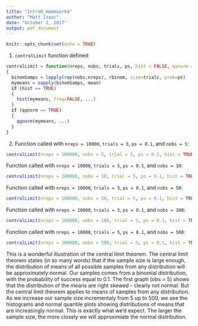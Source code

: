 ---
title: "IntroR_Homework4"
author: "Matt Isaac"
date: "October 2, 2017"
output: pdf_document
---

```{r setup, include=FALSE}
knitr::opts_chunk$set(echo = TRUE)
```

1. `centralLimit` function defined: 

```{r}
centralLimit = function(nreps, nobs, trials, ps, hist = FALSE, qqnorm = FALSE, ...)
{
  binomSamps = lapply(rep(nobs,nreps), rbinom, size=trials, prob=ps)
  mymeans = sapply(binomSamps, mean)
  if (hist == TRUE)
  {
    hist(mymeans, freq=FALSE, ...)
  }
  if (qqnorm == TRUE)
  {
    qqnorm(mymeans, ...)
  }
}
```

\newpage

2. 
Function called with `nreps = 10000`, `trials = 5`, `ps = 0.1`, and `nobs = 5`:

```{r, fig.width=6, fig.height=4}
centralLimit(nreps = 100000, nobs = 5, trial = 5, ps = 0.1, hist = TRUE, qqnorm = TRUE)
```

\newpage
Function called with `nreps = 10000`, `trials = 5`, `ps = 0.1`, and `nobs = 10`:

```{r, fig.width=6, fig.height=4}
centralLimit(nreps = 100000, nobs = 10, trial = 5, ps = 0.1, hist = TRUE, qqnorm = TRUE)
```
\newpage
Function called with `nreps = 10000`, `trials = 5`, `ps = 0.1`, and `nobs = 50`:

```{r, fig.width=6, fig.height=4}
centralLimit(nreps = 100000, nobs = 50, trial = 5, ps = 0.1, hist = TRUE, qqnorm = TRUE)
```
\newpage
Function called with `nreps = 10000`, `trials = 5`, `ps = 0.1`, and `nobs = 100`:

```{r, fig.width=6, fig.height=4}
centralLimit(nreps = 100000, nobs = 100, trial = 5, ps = 0.1, hist = TRUE, qqnorm = TRUE)
```
\newpage
Function called with `nreps = 10000`, `trials = 5`, `ps = 0.1`, and `nobs = 500`:

```{r, fig.width=6, fig.height=4}
centralLimit(nreps = 100000, nobs = 500, trial = 5, ps = 0.1, hist = TRUE, qqnorm = TRUE)
```

This is a wonderful illustration of the central limit theorem. The central limit theorem states (in so many words) that if the sample size is large enough, the distribution of means of all possible samples from any distribution will be approximately normal. Our samples comes from a binomial distribution, with the probability of success equal to 0.1. The first graph (obs = 5) shows that the distribution of the means are right skewed - clearly not normal. But the central limit theorem applies to means of samples from any distribution.  As we increase our sample size incrementaly from 5 up to 500, we see the histograms and normal quantile plots showing distributions of means that are increasingly normal. This is exactly what we'd expect. The larger the sample size, the more closely we will approximiate the normal distribution.